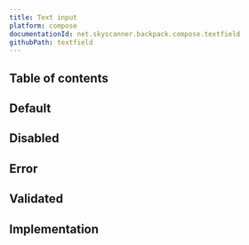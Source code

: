 ```yaml
---
title: Text input
platform: compose
documentationId: net.skyscanner.backpack.compose.textfield
githubPath: textfield
---
```





## Table of contents

## Default

<AndroidComponentScreenshots
  lightMode={screenshotDefault}
  darkMode={screenshotDefaultDm}
  altText="Compose text field component" />

## Disabled

<AndroidComponentScreenshots
  lightMode={screenshotDisabled}
  darkMode={screenshotDisabledDm}
  altText="Compose text input disabled component" />

## Error

<AndroidComponentScreenshots
  lightMode={screenshotError}
  darkMode={screenshotErrorDm}
  altText="Compose text input error component" />

## Validated

<AndroidComponentScreenshots
  lightMode={screenshotValidated}
  darkMode={screenshotValidatedDm}
  altText="Compose text input validated component" />

## Implementation

<Readme />
